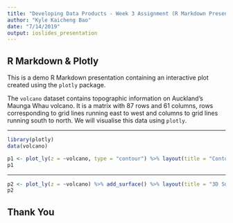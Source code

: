 ```yaml
---
title: "Developing Data Products - Week 3 Assignment (R Markdown Presentation & Plotly)"
author: "Kyle Kaicheng Bao"
date: "7/14/2019"
output: ioslides_presentation
---
```


## R Markdown & Plotly

This is a demo R Markdown presentation containing an interactive plot created using the `plotly` package.

The `volcano` dataset contains topographic information on Auckland's Maunga Whau volcano. It is a matrix with 87 rows and 61 columns, rows corresponding to grid lines running east to west and columns to grid lines running south to north. We will visualise this data using `plotly`.

---

```r
library(plotly)
data(volcano)

p1 <- plot_ly(z = ~volcano, type = "contour") %>% layout(title = "Contour Plot")
p1
```


---

```r
p2 <- plot_ly(z = ~volcano) %>% add_surface() %>% layout(title = "3D Surface Plot")
p2
```

## Thank You
